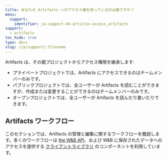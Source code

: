```yaml
---
title: あなたの Artifacts へのアクセス権を持っているのは誰ですか？
menu:
  support:
    identifier: ja-support-kb-articles-access_artifacts
support:
  - artifacts
toc_hide: true
type: docs
slug: /ja/support/:filename
---
```

Artifacts は、その親プロジェクトからアクセス権限を継承します:

* プライベートプロジェクトでは、Artifacts にアクセスできるのはチームメンバーのみです。
* パブリックプロジェクトでは、全ユーザーが Artifacts を読むことができますが、作成または変更することができるのはチームメンバーのみです。
* オープンプロジェクトでは、全ユーザーが Artifacts を読んだり書いたりできます。

## Artifacts ワークフロー

このセクションでは、Artifacts の管理と編集に関するワークフローを概説します。多くのワークフローは [the W&B API](/ja/guides/models/track/public-api-guide)、および W&B に保存されたデータへのアクセスを提供する [クライアントライブラリ](/ja/ref/python/) のコンポーネントを利用しています。